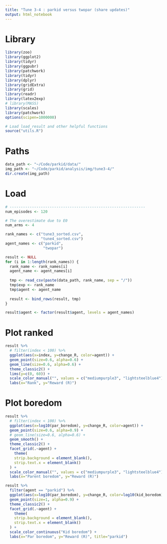 ```yaml
---
title: "Tune 3-4 : parkid versus twopar (share updates)"
output: html_notebook
---
```


# Library
```r
library(zoo)
library(ggplot2)
library(tidyr)
library(ggpubr)
library(patchwork)
library(tidyr)
library(dplyr)
library(gridExtra)
library(grid)
library(readr)
library(latex2exp)
# library(MASS) 
library(scales)
library(patchwork)
options(scipen=1000000)

# Load load_result and other helpful functions
source("utils.R")
```

# Paths
```r
data_path <- "~/Code/parkid/data/"
img_path <- "~/Code/parkid/analysis/img/tune3-4/"
dir.create(img_path)
```

# Load
```r
# -------------------------------------------------------------
num_episodes <- 120

# The overestimate due to E0
num_arms <- 4

rank_names <- c("tune3_sorted.csv",
                "tune4_sorted.csv")
agent_names <- c("parkid",
                 "twopar")

result <- NULL
for (i in 1:length(rank_names)) {
  rank_name <- rank_names[i]
  agent_name <- agent_names[i]
  
  tmp <- read_csv(paste(data_path, rank_name, sep = "/"))
  tmp$exp <- rank_name
  tmp$agent <- agent_name
  
  result <- bind_rows(result, tmp)
}

result$agent <- factor(result$agent, levels = agent_names)
```

# Plot ranked
```r
result %>% 
  # filter(index < 100) %>%
  ggplot(aes(x=index, y=change_R, color=agent)) +
  geom_point(size=0.6, alpha=0.6) +
  geom_line(size=0.6, alpha=0.6) +
  theme_classic2() +
  lims(y=c(0, 60)) +
  scale_color_manual("", values = c("mediumpurple3", "lightsteelblue4")) +
  labs(x="Rank", y="Reward (R)") 
```

# Plot boredom
```r
result %>% 
  # filter(index < 100) %>%
  ggplot(aes(x=log10(par_boredom), y=change_R, color=agent)) +
  geom_point(size=0.6, alpha=0.9) +
  # geom_line(size=0.6, alpha=0.6) +
  geom_smooth() +
  theme_classic2() +
  facet_grid(.~agent) +
    theme(
    strip.background = element_blank(),
    strip.text.x = element_blank()
  ) +
  scale_color_manual("", values = c("mediumpurple3", "lightsteelblue4")) +
  labs(x="Parent boredom", y="Reward (R)") 
```

```r
result %>% 
  filter(agent == "parkid") %>% 
  ggplot(aes(x=log10(par_boredom), y=change_R, color=log10(kid_boredom))) +
  geom_point(size=1, alpha=0.9) +
  theme_classic2() +
  facet_grid(.~agent) +
    theme(
    strip.background = element_blank(),
    strip.text.x = element_blank()
  ) +
  scale_color_continuous("Kid boredom") +
  labs(x="Par boredom", y="Reward (R)", title="parkid") 
```